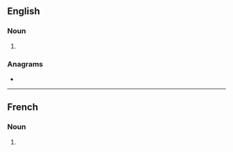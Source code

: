==English==

===Noun===
{{head|en|noun form}}

# {{plural of|en|translocation}}

===Anagrams===
* {{anagrams|en|a=aacilnnoorsstt|cotranslations}}

----

==French==

===Noun===
{{head|fr|noun form}}

# {{plural of|fr|translocation}}